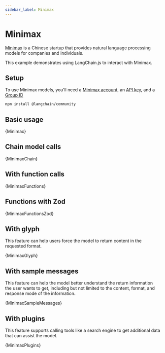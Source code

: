 ```yaml
---
sidebar_label: Minimax
---
```



# Minimax

[Minimax](https://api.minimax.chat) is a Chinese startup that provides natural language processing models for companies and individuals.

This example demonstrates using LangChain.js to interact with Minimax.

## Setup

To use Minimax models, you'll need a [Minimax account](https://api.minimax.chat), an [API key](https://api.minimax.chat/user-center/basic-information/interface-key), and a [Group ID](https://api.minimax.chat/user-center/basic-information)


<IntegrationInstallTooltip></IntegrationInstallTooltip>

```bash npm2yarn
npm install @langchain/community
```


<UnifiedModelParamsTooltip></UnifiedModelParamsTooltip>

## Basic usage


<CodeBlock language="typescript">{Minimax}</CodeBlock>

## Chain model calls


<CodeBlock language="typescript">{MinimaxChain}</CodeBlock>

## With function calls


<CodeBlock language="typescript">{MinimaxFunctions}</CodeBlock>

## Functions with Zod

<CodeBlock language="typescript">{MinimaxFunctionsZod}</CodeBlock>

## With glyph

This feature can help users force the model to return content in the requested format.


<CodeBlock language="typescript">{MinimaxGlyph}</CodeBlock>

## With sample messages

This feature can help the model better understand the return information the user wants to get,
including but not limited to the content, format, and response mode of the information.


<CodeBlock language="typescript">{MinimaxSampleMessages}</CodeBlock>

## With plugins

This feature supports calling tools like a search engine to get additional data that can assist the model.


<CodeBlock language="typescript">{MinimaxPlugins}</CodeBlock>
